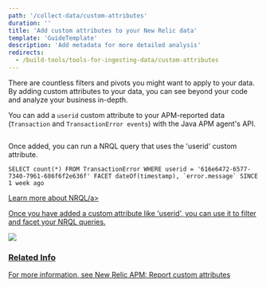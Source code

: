 ```yaml
---
path: '/collect-data/custom-attributes'
duration: ''
title: 'Add custom attributes to your New Relic data'
template: 'GuideTemplate'
description: 'Add metadata for more detailed analysis'
redirects:
  - /build-tools/tools-for-ingesting-data/custom-attributes
---
```


<Intro>

There are countless filters and pivots you might want to apply to your data. By adding custom attributes to your data, you can see beyond your code and analyze your business in-depth.

You can add a `userid` custom attribute to your APM-reported data (`Transaction` and `TransactionError events`) with the Java APM agent's API.


```NewRelic.addCustomParameter("userid", userId);
```


Once added, you can run a NRQL query that uses the 'userid' custom attribute.

```-- Get a count of errors experienced by a single filtered userid faceted by date and error message
SELECT count(*) FROM TransactionError WHERE userid = '616e6472-6577-7340-7961-686f6f2e636f' FACET dateOf(timestamp), `error.message` SINCE 1 week ago
```
<a href="https://developer.newrelic.com/technology/nrql">Learn more about NRQL/a>

Once you have added a custom attribute like 'userid', you can use it to filter and facet your NRQL queries. 

<img src="https://developer.newrelic.com/content/dam/component-assets/developer/d09-screencap/UC2-sec1-query.png">

</Intro>


### Related Info

For more information, see [New Relic APM: Report custom attributes](https://docs.newrelic.com/docs/insights/insights-data-sources/custom-data/add-custom-attributes-new-relic-apm-data)

